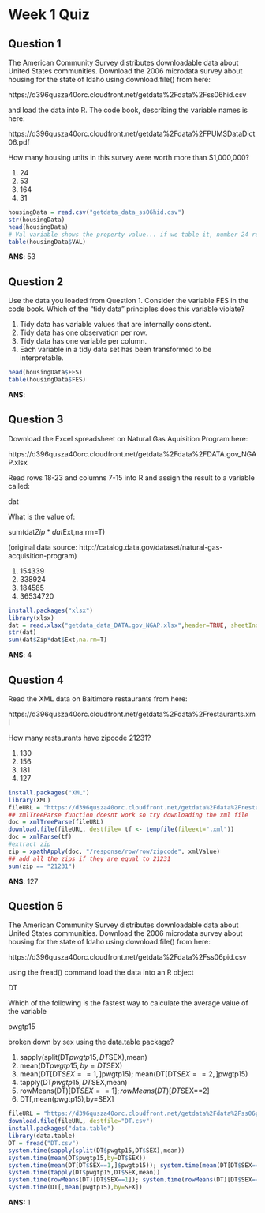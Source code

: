 Week 1 Quiz
========================================================

## Question 1

The American Community Survey distributes downloadable data about United States communities. Download the 2006 microdata survey about housing for the state of Idaho using download.file() from here:

https://d396qusza40orc.cloudfront.net/getdata%2Fdata%2Fss06hid.csv

and load the data into R. The code book, describing the variable names is here:

https://d396qusza40orc.cloudfront.net/getdata%2Fdata%2FPUMSDataDict06.pdf

How many housing units in this survey were worth more than $1,000,000?

1. 24
2. 53
3. 164
4. 31


```r

housingData = read.csv("getdata_data_ss06hid.csv")
str(housingData)
head(housingData)
# Val variable shows the property value... if we table it, number 24 represents values equal or above $1,000,000
table(housingData$VAL)

```

**ANS**: 53

## Question 2

Use the data you loaded from Question 1. Consider the variable FES in the code book. Which of the "tidy data" principles does this variable violate?

1. Tidy data has variable values that are internally consistent.
2. Tidy data has one observation per row.
3. Tidy data has one variable per column.
4. Each variable in a tidy data set has been transformed to be interpretable.


```r
head(housingData$FES)
table(housingData$FES)
```

**ANS**:


## Question 3

Download the Excel spreadsheet on Natural Gas Aquisition Program here:

https://d396qusza40orc.cloudfront.net/getdata%2Fdata%2FDATA.gov_NGAP.xlsx

Read rows 18-23 and columns 7-15 into R and assign the result to a variable called:

dat 

What is the value of:

sum(dat$Zip*dat$Ext,na.rm=T) 

(original data source: http://catalog.data.gov/dataset/natural-gas-acquisition-program)

1. 154339
2. 338924
3. 184585
4. 36534720

```r
install.packages("xlsx")
library(xlsx)
dat = read.xlsx("getdata_data_DATA.gov_NGAP.xlsx",header=TRUE, sheetIndex=1,colIndex=7:15, rowIndex=18:23)
str(dat)
sum(dat$Zip*dat$Ext,na.rm=T)
```
**ANS**: 4


## Question 4

Read the XML data on Baltimore restaurants from here:

https://d396qusza40orc.cloudfront.net/getdata%2Fdata%2Frestaurants.xml

How many restaurants have zipcode 21231?

1. 130
2. 156
3. 181
4. 127

```r
install.packages("XML")
library(XML)
fileURL = "https://d396qusza40orc.cloudfront.net/getdata%2Fdata%2Frestaurants.xml"
## xmlTreeParse function doesnt work so try downloading the xml file
doc = xmlTreeParse(fileURL)
download.file(fileURL, destfile= tf <- tempfile(fileext=".xml"))
doc = xmlParse(tf)
#extract zip
zip = xpathApply(doc, "/response/row/row/zipcode", xmlValue)
## add all the zips if they are equal to 21231
sum(zip == "21231")
```

**ANS**: 127


## Question 5

The American Community Survey distributes downloadable data about United States communities. Download the 2006 microdata survey about housing for the state of Idaho using download.file() from here:

https://d396qusza40orc.cloudfront.net/getdata%2Fdata%2Fss06pid.csv

using the fread() command load the data into an R object

DT 

Which of the following is the fastest way to calculate the average value of the variable

pwgtp15 

broken down by sex using the data.table package?

1. sapply(split(DT$pwgtp15,DT$SEX),mean)
2. mean(DT$pwgtp15,by=DT$SEX)
3. mean(DT[DT$SEX==1,]$pwgtp15); mean(DT[DT$SEX==2,]$pwgtp15)
4. tapply(DT$pwgtp15,DT$SEX,mean)
5. rowMeans(DT)[DT$SEX==1]; rowMeans(DT)[DT$SEX==2]
6. DT[,mean(pwgtp15),by=SEX]


```r
fileURL = "https://d396qusza40orc.cloudfront.net/getdata%2Fdata%2Fss06pid.csv"
download.file(fileURL, destfile="DT.csv")
install.packages("data.table")
library(data.table)
DT = fread("DT.csv")
system.time(sapply(split(DT$pwgtp15,DT$SEX),mean))
system.time(mean(DT$pwgtp15,by=DT$SEX))
system.time(mean(DT[DT$SEX==1,]$pwgtp15)); system.time(mean(DT[DT$SEX==2,]$pwgtp15))
system.time(tapply(DT$pwgtp15,DT$SEX,mean))
system.time(rowMeans(DT)[DT$SEX==1]); system.time(rowMeans(DT)[DT$SEX==2])
system.time(DT[,mean(pwgtp15),by=SEX])
```

**ANS:** 1